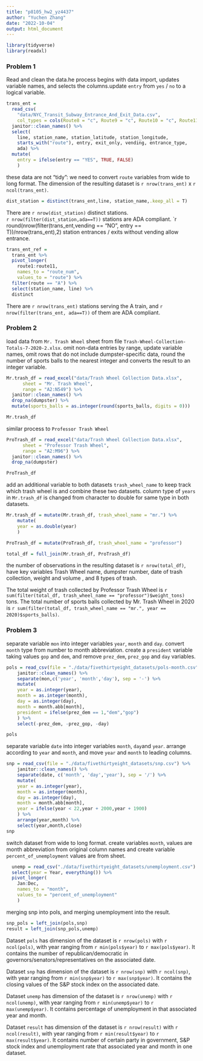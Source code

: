 ```yaml
---
title: "p8105_hw2_yz4437"
author: "Yuchen Zhang"
date: "2022-10-04"
output: html_document
---
```


```r
library(tidyverse)
library(readxl)
```

### Problem 1


Read and clean the data.he process begins with data import, updates variable names, and selects the columns.update `entry` from `yes` / `no` to a logical variable. 
```r
trans_ent = 
  read_csv(
    "data/NYC_Transit_Subway_Entrance_And_Exit_Data.csv",
    col_types = cols(Route8 = "c", Route9 = "c", Route10 = "c", Route11 = "c")) %>% 
  janitor::clean_names() %>% 
  select(
    line, station_name, station_latitude, station_longitude, 
    starts_with("route"), entry, exit_only, vending, entrance_type, 
    ada) %>% 
  mutate(
    entry = ifelse(entry == "YES", TRUE, FALSE)
    )
```
these data are not "tidy":  we need to convert `route` variables from wide to long format. The dimension of the resulting dataset is `r nrow(trans_ent)` x `r ncol(trans_ent)`.

```r
dist_station = distinct(trans_ent,line, station_name,.keep_all = T)
```
There are `r nrow(dist_station)` distinct stations.  
`r nrow(filter(dist_station,ada==T))` stations are ADA compliant. 
`r round(nrow(filter(trans_ent,vending == "NO", entry == T))/nrow(trans_ent),2) station entrances / exits without vending allow entrance.

```r
trans_ent_ref = 
  trans_ent %>% 
  pivot_longer(
    route1:route11,
    names_to = "route_num",
    values_to = "route") %>% 
  filter(route == "A") %>% 
  select(station_name, line) %>% 
  distinct
```
There are `r nrow(trans_ent)` stations serving the A train, and `r nrow(filter(trans_ent, ada==T))` of them are ADA compliant.


### Problem 2

load data from `Mr. Trash Wheel` sheet from file `Trash-Wheel-Collection-Totals-7-2020-2.xlsx`.  omit non-data entries by range, update variable names, omit rows that do not include dumpster-specific data, round the number of sports balls to the nearest integer and converts the result to an integer variable.
```r

Mr.trash_df = read_excel("data/Trash Wheel Collection Data.xlsx",
      sheet = "Mr. Trash Wheel",
      range = "A2:N549") %>% 
  janitor::clean_names() %>% 
  drop_na(dumpster) %>% 
  mutate(sports_balls = as.integer(round(sports_balls, digits = 0)))

Mr.trash_df

```

similar process to `Professor Trash Wheel`
```r

ProTrash_df = read_excel("data/Trash Wheel Collection Data.xlsx",
      sheet = "Professor Trash Wheel", 
      range = "A2:M96") %>% 
  janitor::clean_names() %>% 
  drop_na(dumpster)

ProTrash_df
```
add an additional variable to both datasets `trash_wheel_name` to keep track which trash wheel is and combine these two datasets. column type of `years` in `Mr.trash_df` is changed from character to double for same type in both datasets. 

```r

Mr.trash_df = mutate(Mr.trash_df, trash_wheel_name = "mr.") %>% 
    mutate(
    year = as.double(year)
    ) 

ProTrash_df = mutate(ProTrash_df, trash_wheel_name = "professor") 

total_df = full_join(Mr.trash_df, ProTrash_df)
```
the number of observations in the resulting dataset is `r nrow(total_df)`, have key variables  Trash Wheel name, dumpster number, date of trash collection, weight and volume , and 8 types of trash. 

The total weight of trash collected by Professor Trash Wheel is `r sum(filter(total_df, trash_wheel_name == "professor")$weight_tons)` tons. The total number of sports balls collected by Mr. Trash Wheel in 2020 is `r sum(filter(total_df, trash_wheel_name == "mr.", year == 2020)$sports_balls)`.


### Problem 3

separate variable `mon` into integer variables `year`, `month` and `day`. convert `month` type from number to month abbreviation. create a `president` variable taking values `gop` and `dem`, and remove `prez_dem`, `prez_gop` and `day` variables.
```r

pols = read_csv(file = "./data/fivethirtyeight_datasets/pols-month.csv") %>%
    janitor::clean_names() %>%
    separate(mon,c('year', 'month','day'), sep = '-') %>%
    mutate(
    year = as.integer(year),
    month = as.integer(month),
    day = as.integer(day),
    month = month.abb[month],
    president = ifelse(prez_dem == 1,"dem","gop")
    ) %>% 
    select(-prez_dem, -prez_gop, -day)

pols

```

separate variable `date` into integer variables `month`, `day`and `year`. arrange according to `year` and `month`, and move `year` and `month` to leading columns.

```r

snp = read_csv(file = "./data/fivethirtyeight_datasets/snp.csv") %>%
    janitor::clean_names() %>%
    separate(date, c('month', 'day','year'), sep = '/') %>%
    mutate(
    year = as.integer(year),
    month = as.integer(month),
    day = as.integer(day),
    month = month.abb[month],
    year = ifelse(year < 22,year + 2000,year + 1900)
    ) %>% 
    arrange(year,month) %>% 
    select(year,month,close)
snp

```
switch dataset from wide to long format. create variables `month`, values are month abbreviation from original column names and create variable `percent_of_unemployment` values are from sheet.
```r
  unemp = read_csv("./data/fivethirtyeight_datasets/unemployment.csv") %>%
  select(year = Year, everything()) %>%
  pivot_longer(
    Jan:Dec,
    names_to = "month",
    values_to = "percent_of_unemployment"
    )
```

merging snp into pols, and merging unemployment into the result.
```r
snp_pols = left_join(pols,snp)
result = left_join(snp_pols,unemp)
```

Dataset `pols` has dimension of the dataset is `r nrow(pols)` with `r ncol(pols)`, with year ranging from `r min(pols$year)` to `r max(pols$year)`. It contains the number of republican/democratic in governors/senators/representatives on the associated date.

Dataset `snp` has dimension of the dataset is `r nrow(snp)` with `r ncol(snp)`, with year ranging from `r min(snp$year)` to `r max(snp$year)`. It contains the closing values of the S&P stock index on the associated date.

Dataset `unemp` has dimension of the dataset is `r nrow(unemp)` with `r ncol(unemp)`, with year ranging from `r min(unemp$year)` to `r max(unemp$year)`. It contains percentage of unemployment in that associated year and month.

Dataset `result` has dimension of the dataset is `r nrow(result)` with `r ncol(result)`, with year ranging from `r min(result$year)` to `r max(result$year)`. It contains number of certain party in government, S&P stock index and unemployment rate that associated year and month in one dataset.
